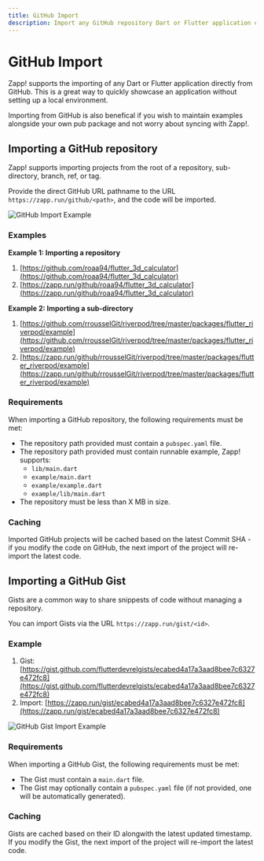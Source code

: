 ```yaml
---
title: GitHub Import
description: Import any GitHub repository Dart or Flutter application code.
---
```


# GitHub Import

Zapp! supports the importing of any Dart or Flutter application directly from GitHub.
This is a great way to quickly showcase an application without setting up a local environment.

Importing from GitHub is also benefical if you wish to maintain examples alongside your own
pub package and not worry about syncing with Zapp!.

## Importing a GitHub repository

Zapp! supports importing projects from the root of a repository, sub-directory,
branch, ref, or tag.

Provide the direct GitHub URL pathname to the URL `https://zapp.run/github/<path>`,
and the code will be imported.

![GitHub Import Example](/assets/github-import-example.png)

### Examples

**Example 1: Importing a repository**

1. [https://github.com/roaa94/flutter_3d_calculator](https://github.com/roaa94/flutter_3d_calculator)
1. [https://zapp.run/github/roaa94/flutter_3d_calculator](https://zapp.run/github/roaa94/flutter_3d_calculator)

**Example 2: Importing a sub-directory**

1. [https://github.com/rrousselGit/riverpod/tree/master/packages/flutter_riverpod/example](https://github.com/rrousselGit/riverpod/tree/master/packages/flutter_riverpod/example)
1. [https://zapp.run/github/rrousselGit/riverpod/tree/master/packages/flutter_riverpod/example](https://zapp.run/github/rrousselGit/riverpod/tree/master/packages/flutter_riverpod/example)

### Requirements

When importing a GitHub repository, the following requirements must be met:

- The repository path provided must contain a `pubspec.yaml` file.
- The repository path provided must contain runnable example, Zapp! supports:
  - `lib/main.dart`
  - `example/main.dart`
  - `example/example.dart`
  - `example/lib/main.dart`
- The repository must be less than X MB in size.

### Caching

Imported GitHub projects will be cached based on the latest Commit SHA - if you modify the code on GitHub,
the next import of the project will re-import the latest code.

## Importing a GitHub Gist

Gists are a common way to share snippests of code without managing a repository.

You can import Gists via the URL `https://zapp.run/gist/<id>`.

### Example

1. Gist: [https://gist.github.com/flutterdevrelgists/ecabed4a17a3aad8bee7c6327e472fc8](https://gist.github.com/flutterdevrelgists/ecabed4a17a3aad8bee7c6327e472fc8)
1. Import: [https://zapp.run/gist/ecabed4a17a3aad8bee7c6327e472fc8](https://zapp.run/gist/ecabed4a17a3aad8bee7c6327e472fc8)

![GitHub Gist Import Example](/assets/github-import-gist-example.png)

### Requirements

When importing a GitHub Gist, the following requirements must be met:

- The Gist must contain a `main.dart` file.
- The Gist may optionally contain a `pubspec.yaml` file (if not provided, one will be automatically generated).

### Caching

Gists are cached based on their ID alongwith the latest updated timestamp. If you modify the Gist,
the next import of the project will re-import the latest code.
